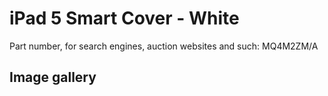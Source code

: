 # iPad 5 Smart Cover - White

Part number, for search engines, auction websites and such: MQ4M2ZM/A

## Image gallery

<div style={{ width: "768px" }}>
  <GalleryComponent
    images={[
      {
        original: "/everysource/MQ4M2",
        thumbnail: "/everypreview/MQ4M2",
      },
      {
        original: "/everysource/MQ4M2_AV1_GOLD",
        thumbnail: "/everypreview/MQ4M2_AV1_GOLD",
      },
      {
        original: "/everysource/MQ4M2_AV1_SILVER",
        thumbnail: "/everypreview/MQ4M2_AV1_SILVER",
      },
      {
        original: "/everysource/MQ4M2_AV1_SPACE_GRAY",
        thumbnail: "/everypreview/MQ4M2_AV1_SPACE_GRAY",
      }
    ]}
  />
</div>